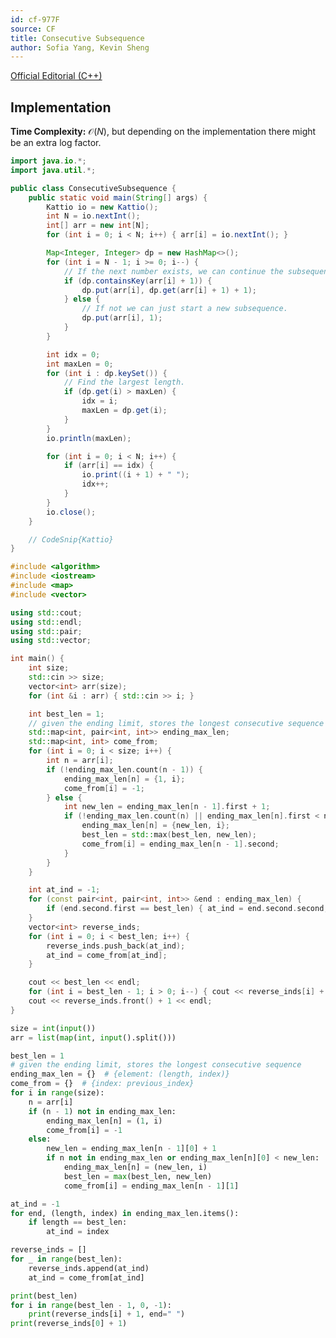 ```yaml
---
id: cf-977F
source: CF
title: Consecutive Subsequence
author: Sofia Yang, Kevin Sheng
---
```


[Official Editorial (C++)](https://codeforces.com/blog/entry/59281)

## Implementation

**Time Complexity:** $\mathcal{O}(N)$, but depending on the implementation there might be an extra log factor.

<LanguageSection>
<JavaSection>

```java
import java.io.*;
import java.util.*;

public class ConsecutiveSubsequence {
	public static void main(String[] args) {
		Kattio io = new Kattio();
		int N = io.nextInt();
		int[] arr = new int[N];
		for (int i = 0; i < N; i++) { arr[i] = io.nextInt(); }

		Map<Integer, Integer> dp = new HashMap<>();
		for (int i = N - 1; i >= 0; i--) {
			// If the next number exists, we can continue the subsequence.
			if (dp.containsKey(arr[i] + 1)) {
				dp.put(arr[i], dp.get(arr[i] + 1) + 1);
			} else {
				// If not we can just start a new subsequence.
				dp.put(arr[i], 1);
			}
		}

		int idx = 0;
		int maxLen = 0;
		for (int i : dp.keySet()) {
			// Find the largest length.
			if (dp.get(i) > maxLen) {
				idx = i;
				maxLen = dp.get(i);
			}
		}
		io.println(maxLen);

		for (int i = 0; i < N; i++) {
			if (arr[i] == idx) {
				io.print((i + 1) + " ");
				idx++;
			}
		}
		io.close();
	}

	// CodeSnip{Kattio}
}
```

</JavaSection>
<CPPSection>

```cpp
#include <algorithm>
#include <iostream>
#include <map>
#include <vector>

using std::cout;
using std::endl;
using std::pair;
using std::vector;

int main() {
	int size;
	std::cin >> size;
	vector<int> arr(size);
	for (int &i : arr) { std::cin >> i; }

	int best_len = 1;
	// given the ending limit, stores the longest consecutive sequence
	std::map<int, pair<int, int>> ending_max_len;
	std::map<int, int> come_from;
	for (int i = 0; i < size; i++) {
		int n = arr[i];
		if (!ending_max_len.count(n - 1)) {
			ending_max_len[n] = {1, i};
			come_from[i] = -1;
		} else {
			int new_len = ending_max_len[n - 1].first + 1;
			if (!ending_max_len.count(n) || ending_max_len[n].first < new_len) {
				ending_max_len[n] = {new_len, i};
				best_len = std::max(best_len, new_len);
				come_from[i] = ending_max_len[n - 1].second;
			}
		}
	}

	int at_ind = -1;
	for (const pair<int, pair<int, int>> &end : ending_max_len) {
		if (end.second.first == best_len) { at_ind = end.second.second; }
	}
	vector<int> reverse_inds;
	for (int i = 0; i < best_len; i++) {
		reverse_inds.push_back(at_ind);
		at_ind = come_from[at_ind];
	}

	cout << best_len << endl;
	for (int i = best_len - 1; i > 0; i--) { cout << reverse_inds[i] + 1 << ' '; }
	cout << reverse_inds.front() + 1 << endl;
}
```

</CPPSection>
<PySection>

```py
size = int(input())
arr = list(map(int, input().split()))

best_len = 1
# given the ending limit, stores the longest consecutive sequence
ending_max_len = {}  # {element: (length, index)}
come_from = {}  # {index: previous_index}
for i in range(size):
	n = arr[i]
	if (n - 1) not in ending_max_len:
		ending_max_len[n] = (1, i)
		come_from[i] = -1
	else:
		new_len = ending_max_len[n - 1][0] + 1
		if n not in ending_max_len or ending_max_len[n][0] < new_len:
			ending_max_len[n] = (new_len, i)
			best_len = max(best_len, new_len)
			come_from[i] = ending_max_len[n - 1][1]

at_ind = -1
for end, (length, index) in ending_max_len.items():
	if length == best_len:
		at_ind = index

reverse_inds = []
for _ in range(best_len):
	reverse_inds.append(at_ind)
	at_ind = come_from[at_ind]

print(best_len)
for i in range(best_len - 1, 0, -1):
	print(reverse_inds[i] + 1, end=" ")
print(reverse_inds[0] + 1)
```

</PySection>
</LanguageSection>

